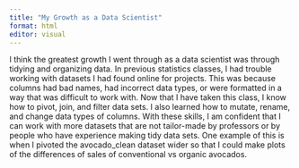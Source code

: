 ```yaml
---
title: "My Growth as a Data Scientist"
format: html
editor: visual
---
```


I think the greatest growth I went through as a data scientist was through tidying and organizing data. In previous statistics classes, I had trouble working with datasets I had found online for projects. This was because columns had bad names, had incorrect data types, or were formatted in a way that was difficult to work with. Now that I have taken this class, I know how to pivot, join, and filter data sets. I also learned how to mutate, rename, and  change data types of columns. With these skills, I am confident that I can work with more datasets that are not tailor-made by professors or by people who have experience making tidy data sets. One example of this is when I pivoted the avocado_clean dataset wider so that I could make plots of the differences of sales of conventional vs organic avocados. 
